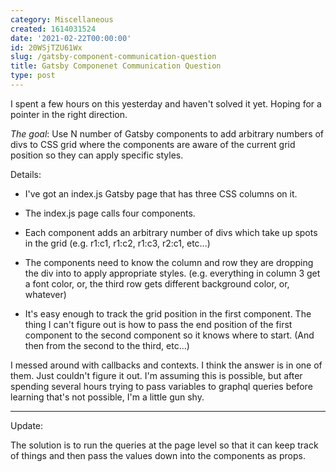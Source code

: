 ```yaml
---
category: Miscellaneous
created: 1614031524
date: '2021-02-22T00:00:00'
id: 20WSjTZU61Wx
slug: /gatsby-component-communication-question
title: Gatsby Componenet Communication Question
type: post
---
```


I spent a few hours on this yesterday and haven't solved it yet. Hoping for a pointer in the right direction. 

*The goal*: Use N number of Gatsby components to add arbitrary numbers of divs to CSS grid where the components are aware of the current grid position so they can apply specific styles.

Details: 

- I've got an index.js Gatsby page that has three CSS columns on it. 

- The index.js page calls four components. 

- Each component adds an arbitrary number of divs which take up spots in the grid (e.g. r1:c1, r1:c2, r1:c3, r2:c1, etc...)

- The components need to know the column and row they are dropping the div into to apply appropriate styles. (e.g. everything in column 3 get a font color, or, the third row gets different background color, or, whatever)

- It's easy enough to track the grid position in the first component. The thing I can't figure out is how to pass the end position of the first component to the second component so it knows where to start. (And then from the second to the third, etc...)

I messed around with callbacks and contexts. I think the answer is in one of them. Just couldn't figure it out. I'm assuming this is possible, but after spending several hours trying to pass variables to graphql queries before learning that's not possible, I'm a little gun shy.

---


Update:

The solution is to run the queries at the page level so that it can keep track of things and then pass the values down into the components as props.